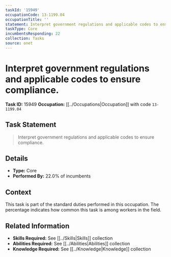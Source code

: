 ```yaml
---
taskId: '15949'
occupationCode: 13-1199.04
occupationTitle: ''
statement: Interpret government regulations and applicable codes to ensure compliance.
taskType: Core
incumbentsResponding: 22
collection: Tasks
source: onet
---
```

# Interpret government regulations and applicable codes to ensure compliance.

**Task ID:** 15949
**Occupation:** [[../Occupations|Occupation]] with code `13-1199.04`

## Task Statement

> Interpret government regulations and applicable codes to ensure compliance.

## Details

- **Type:** Core
- **Performed By:** 22.0% of incumbents

## Context

This task is part of the standard duties performed in this occupation. The percentage indicates how common this task is among workers in the field.

## Related Information

- **Skills Required:** See [[../Skills|Skills]] collection
- **Abilities Required:** See [[../Abilities|Abilities]] collection
- **Knowledge Required:** See [[../Knowledge|Knowledge]] collection
